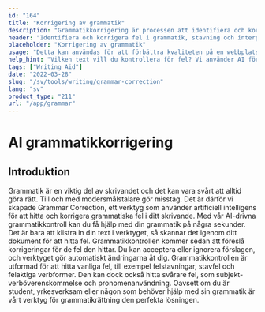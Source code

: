 ```yaml
---
id: "164"
title: "Korrigering av grammatik"
description: "Grammatikkorrigering är processen att identifiera och korrigera fel i grammatik, stavning och interpunktion. Detta kan göras manuellt eller med hjälp av AI-driven programvara. AI-driven programvara för grammatikkorrigering kan identifiera fel i grammatik, stavning och interpunktion med hjälp av Natural Language Processing (NLP). Denna teknik kan användas för att förbättra kvaliteten på skrivandet, oavsett om det handlar om en webbplats, en blogg eller till och med en bok."
header: "Identifiera och korrigera fel i grammatik, stavning och interpunktion."
placeholder: "Korrigering av grammatik"
usage: "Detta kan användas för att förbättra kvaliteten på en webbplats, blogg eller till och med en bok."
help_hint: "Vilken text vill du kontrollera för fel? Vi använder AI för att förbättra kvaliteten på dina texter."
tags: ["Writing Aid"]
date: "2022-03-28"
slug: "/sv/tools/writing/grammar-correction"
lang: "sv"
product_type: "211"
url: "/app/grammar"
---
```






# AI grammatikkorrigering



## Introduktion



Grammatik är en viktig del av skrivandet och det kan vara svårt att alltid göra rätt. Till och med modersmålstalare gör misstag. Det är därför vi skapade Grammar Correction, ett verktyg som använder artificiell intelligens för att hitta och korrigera grammatiska fel i ditt skrivande. Med vår AI-drivna grammatikkontroll kan du få hjälp med din grammatik på några sekunder. Det är bara att klistra in din text i verktyget, så skannar det igenom ditt dokument för att hitta fel. Grammatikkontrollen kommer sedan att föreslå korrigeringar för de fel den hittar. Du kan acceptera eller ignorera förslagen, och verktyget gör automatiskt ändringarna åt dig. Grammatikkontrollen är utformad för att hitta vanliga fel, till exempel felstavningar, stavfel och felaktiga verbformer. Den kan dock också hitta svårare fel, som subjekt-verböverenskommelse och pronomenanvändning. Oavsett om du är student, yrkesverksam eller någon som behöver hjälp med sin grammatik är vårt verktyg för grammatikrättning den perfekta lösningen.




